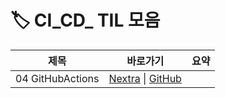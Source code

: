 
# 🏷️ CI_CD_ TIL 모음

<LabelIcons />

| 제목 | 바로가기 | 요약 |
|------|----------|------|
| 04 GitHubActions | [Nextra](/til/til-2025/til-07/04-GitHubActions) \| [GitHub](https://github.com/MinHyeok-lee1/TIL/blob/main/2025/07/04-GitHubActions.md) |  |

